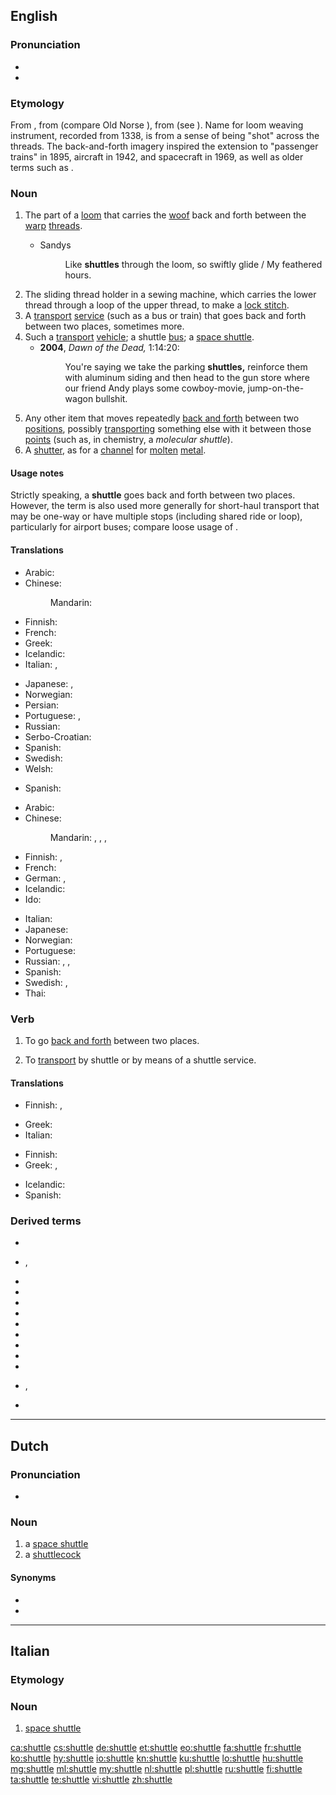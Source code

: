 ==English==
{{wikipedia|dab=Shuttle}}

===Pronunciation===
* {{rhymes|ʌtəl|lang=en}}
* {{audio|en-us-shuttle.ogg|Audio (US)|lang=en}}

===Etymology===
From {{etyl|ang|en}} {{m|ang|scytel||dart, arrow}}, from {{etyl|gem-pro|en}} {{m|gem-pro|*skutilaz}} (compare Old Norse {{m|non|skutill||harpoon}}), from {{m|gem-pro|*skut-||project}} (see {{m|en|shoot}}). Name for loom weaving instrument, recorded from 1338, is from a sense of being "shot" across the threads. The back-and-forth imagery inspired the extension to "passenger trains" in 1895, aircraft in 1942, and spacecraft in 1969, as well as older terms such as {{m|en|shuttlecock}}.

===Noun===
{{en-noun}}

# {{label|en|weaving}} The part of a [[loom]] that carries the [[woof]] back and forth between the [[warp]] [[thread]]s.
#* Sandys
#*: Like '''shuttles''' through the loom, so swiftly glide / My feathered hours.
# The sliding thread holder in a sewing machine, which carries the lower thread through a loop of the upper thread, to make a [[lock stitch]].
# A [[transport]] [[service]] (such as a bus or train) that goes back and forth between two places, sometimes more.
# Such a [[transport]] [[vehicle]]; a shuttle [[bus]]; a [[space shuttle]].
#* '''2004''', ''Dawn of the Dead,'' 1:14:20:
#*: You're saying we take the parking '''shuttles,''' reinforce them with aluminum siding and then head to the gun store where our friend Andy plays some cowboy-movie, jump-on-the-wagon bullshit.
# Any other item that moves repeatedly [[back and forth]] between two [[position]]s, possibly [[transport]]ing something else with it between those [[point]]s (such as, in chemistry, a ''molecular shuttle'').
# A [[shutter]], as for a [[channel]] for [[molten]] [[metal]].

====Usage notes====
Strictly speaking, a '''shuttle''' goes back and forth between two places. However, the term is also used more generally for short-haul transport that may be one-way or have multiple stops (including shared ride or loop), particularly for airport buses; compare loose usage of {{m|en|limousine}}.

====Translations====
{{trans-top|part of a loom}}
* Arabic: {{t|ar|مَكُوك|m}}
* Chinese:
*: Mandarin: {{t+|cmn|梭子|tr=suōzi}}
* Finnish: {{t+|fi|sukkula}}
* French: {{t+|fr|navette|f}}
* Greek: {{t+|el|σαΐτα|f}}
* Icelandic: {{t|is|skytta|f}}
* Italian: {{t+|it|rocchetto|m}}, {{t+|it|bobina|f}}
{{trans-mid}}
* Japanese: {{t+|ja|梭|tr=ひ, hi}}, {{t|ja|下糸入れ|tr=したいといれ, shita-ito-ire}}
* Norwegian: {{t|no|skyttel|m}}
* Persian: {{t+|fa|ماکو|tr=mâku|sc=fa-Arab}}
* Portuguese: {{t+|pt|naveta|f}}, {{t|pt|lançadeira|f}}
* Russian: {{t+|ru|челно́к|m}}
* Serbo-Croatian: {{t|sh|чунак|m|tr=čunak|sc=Cyrl}}
* Spanish: {{t+|es|lanzadera|f}}
* Swedish: {{t+|sv|skyttel|c}}
* Welsh: {{t|cy|gwennol|f}}
{{trans-bottom}}

{{trans-top|the sliding thread holder in a sewing machine}}
* Spanish: {{t+|es|lanzadera|f}}
{{trans-mid}}
{{trans-bottom}}

{{trans-top|transport service}}
* Arabic: {{t|ar|مَكُوك|m}}
* Chinese:
*: Mandarin: {{qualifier|plane}} {{t|cmn|穿梭班機|sc=Hani}}, {{t|cmn|穿梭班机|tr=chuānsuō bānjī|sc=Hani}}, {{qualifier|bus}} {{t+|cmn|班車|sc=Hani}}, {{t|cmn|班车|tr=bānchē|sc=Hani}}
* Finnish: {{t+|fi|sukkula}}, {{t|fi|sukkulalinja}}
* French: {{t+|fr|navette|f}}
* German: {{t+|de|Pendelverkehr|m}}, {{qualifier|bus}} {{t|de|Shuttlebus|m}}
* Icelandic: {{t|is|skutla|f}}
* Ido: {{t+|io|naveto}}
{{trans-mid}}
* Italian: {{t+|it|navetta|f}}
* Japanese: {{t|ja|シャトル|tr=shatoru}}
* Norwegian: {{t|no|skytteltrafikk}}
* Portuguese: {{t+|pt|traslado|m}}
* Russian: {{t+|ru|челно́к|m}}, {{t|ru|челно́чный тра́нспорт|m}}, {{qualifier|space}} {{t+|ru|шаттл|m}}
* Spanish: {{t+|es|lanzadera|f}}
* Swedish: {{t+|sv|skyttelbuss|c}}, {{t+|sv|skytteltrafik|c}}
* Thai: {{t+|th|กระสวย|tr=kràswǎi}}
{{trans-bottom}}

===Verb===
{{en-verb|shuttl}}

# {{label|en|intransitive}} To go [[back and forth]] between two places.
# {{label|en|transitive}} To [[transport]] by shuttle or by means of a shuttle service.

====Translations====
{{trans-top|to go back and forth}}
* Finnish: {{t+|fi|sukkuloida}}, {{t+|fi|pendelöidä}}
{{trans-mid}}
* Greek: {{t+|el|πηγαινοέρχομαι}}
* Italian: {{t|it|fare la spola}}
{{trans-bottom}}
{{trans-top|to transport by shuttle}}
* Finnish: {{t+|fi|sukkuloida}}
* Greek: {{t+|el|διαβιβάζω}}, {{t+|el|μεταφέρω}}
{{trans-mid}}
* Icelandic: {{t|is|skutla}}
* Spanish: {{t+|es|transportar}}
{{trans-bottom}}

===Derived terms===
{{rel-top|Derived terms}}
* {{l|en|shuttle box}}
* {{l|en|shuttle bus}}, {{l|en|shuttlebus}}
* {{l|en|shuttle diplomacy}}
* {{l|en|shuttle driver}}
* {{l|en|shuttle race}}
* {{l|en|shuttle run}}
* {{l|en|shuttle vector}}
* {{l|en|shuttlecock}}
* {{l|en|shuttlecraft}}
* {{l|en|shuttleless}}
* {{l|en|shuttlewise}}
* {{l|en|Space Shuttle}}, {{l|en|space shuttle}}
* {{l|en|weavers' shuttle}}
{{rel-bottom}}

----

==Dutch==

===Pronunciation===
* {{audio|Nl-shuttle.ogg|Audio|lang=nl}}

===Noun===
{{nl-noun|m|-s|shuttletje}}

# a [[space shuttle]]
# a [[shuttlecock]]

====Synonyms====
{{checksense|lang=nl}}
* {{l|nl|pluimbal}}
* {{l|nl|vederbal}}

----

==Italian==

===Etymology===
{{etyl|en|it}}

===Noun===
{{head|it|noun|g=m|invariable}}

# [[space shuttle]]

[[ca:shuttle]]
[[cs:shuttle]]
[[de:shuttle]]
[[et:shuttle]]
[[eo:shuttle]]
[[fa:shuttle]]
[[fr:shuttle]]
[[ko:shuttle]]
[[hy:shuttle]]
[[io:shuttle]]
[[kn:shuttle]]
[[ku:shuttle]]
[[lo:shuttle]]
[[hu:shuttle]]
[[mg:shuttle]]
[[ml:shuttle]]
[[my:shuttle]]
[[nl:shuttle]]
[[pl:shuttle]]
[[ru:shuttle]]
[[fi:shuttle]]
[[ta:shuttle]]
[[te:shuttle]]
[[vi:shuttle]]
[[zh:shuttle]]